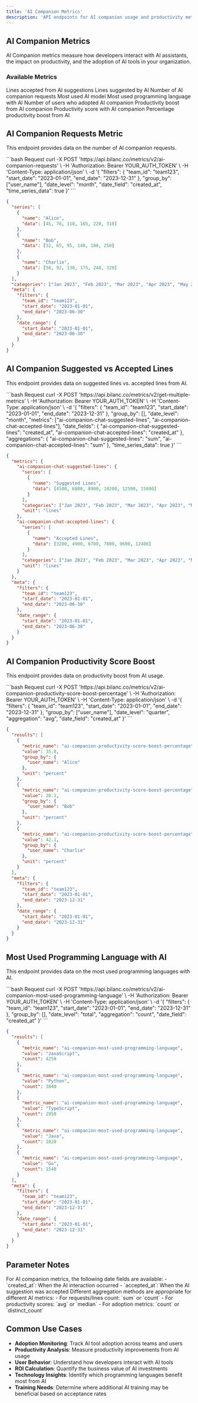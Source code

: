 ```yaml
---
title: 'AI Companion Metrics'
description: 'API endpoints for AI companion usage and productivity metrics'
---
```


## AI Companion Metrics

AI Companion metrics measure how developers interact with AI assistants, the impact on productivity, and the adoption of AI tools in your organization.

### Available Metrics

<ParamField path="ai-companion-chat-accepted-lines" type="string">
  Lines accepted from AI suggestions
</ParamField>

<ParamField path="ai-companion-chat-suggested-lines" type="string">
  Lines suggested by AI
</ParamField>

<ParamField path="ai-companion-requests" type="string">
  Number of AI companion requests
</ParamField>

<ParamField path="ai-companion-most-used-model" type="string">
  Most used AI model
</ParamField>

<ParamField path="ai-companion-most-used-programming-language" type="string">
  Most used programming language with AI
</ParamField>

<ParamField path="ai-companion-adopted-users" type="string">
  Number of users who adopted AI companion
</ParamField>

<ParamField path="ai-companion-productivity-score-boost" type="string">
  Productivity boost from AI companion
</ParamField>

<ParamField path="ai-companion-productivity-score" type="string">
  Productivity score with AI companion
</ParamField>

<ParamField path="ai-companion-productivity-score-boost-percentage" type="string">
  Percentage productivity boost from AI
</ParamField>

## AI Companion Requests Metric

This endpoint provides data on the number of AI companion requests.

<CodeGroup>
```bash Request
curl -X POST 'https://api.bilanc.co/metrics/v2/ai-companion-requests' \
  -H 'Authorization: Bearer YOUR_AUTH_TOKEN' \
  -H 'Content-Type: application/json' \
  -d '{
    "filters": {
      "team_id": "team123",
      "start_date": "2023-01-01",
      "end_date": "2023-12-31"
    },
    "group_by": ["user_name"],
    "date_level": "month",
    "date_field": "created_at",
    "time_series_data": true
  }'
```

```json Response
{
  "series": [
    {
      "name": "Alice",
      "data": [45, 78, 110, 165, 220, 310]
    },
    {
      "name": "Bob",
      "data": [32, 65, 95, 140, 180, 250]
    },
    {
      "name": "Charlie",
      "data": [58, 92, 130, 175, 240, 320]
    }
  ],
  "categories": ["Jan 2023", "Feb 2023", "Mar 2023", "Apr 2023", "May 2023", "Jun 2023"],
  "meta": {
    "filters": {
      "team_id": "team123",
      "start_date": "2023-01-01",
      "end_date": "2023-06-30"
    },
    "date_range": {
      "start_date": "2023-01-01",
      "end_date": "2023-06-30"
    }
  }
}
```
</CodeGroup>

## AI Companion Suggested vs Accepted Lines

This endpoint provides data on suggested lines vs. accepted lines from AI.

<CodeGroup>
```bash Request
curl -X POST 'https://api.bilanc.co/metrics/v2/get-multiple-metrics' \
  -H 'Authorization: Bearer YOUR_AUTH_TOKEN' \
  -H 'Content-Type: application/json' \
  -d '{
    "filters": {
      "team_id": "team123",
      "start_date": "2023-01-01",
      "end_date": "2023-12-31"
    },
    "group_by": [],
    "date_level": "month",
    "metrics": ["ai-companion-chat-suggested-lines", "ai-companion-chat-accepted-lines"],
    "date_fields": {
      "ai-companion-chat-suggested-lines": "created_at",
      "ai-companion-chat-accepted-lines": "created_at"
    },
    "aggregations": {
      "ai-companion-chat-suggested-lines": "sum",
      "ai-companion-chat-accepted-lines": "sum"
    },
    "time_series_data": true
  }'
```

```json Response
{
  "metrics": {
    "ai-companion-chat-suggested-lines": {
      "series": [
        {
          "name": "Suggested Lines",
          "data": [4500, 6800, 8900, 10200, 12500, 15800]
        }
      ],
      "categories": ["Jan 2023", "Feb 2023", "Mar 2023", "Apr 2023", "May 2023", "Jun 2023"],
      "unit": "lines"
    },
    "ai-companion-chat-accepted-lines": {
      "series": [
        {
          "name": "Accepted Lines",
          "data": [3200, 4900, 6700, 7800, 9600, 12400]
        }
      ],
      "categories": ["Jan 2023", "Feb 2023", "Mar 2023", "Apr 2023", "May 2023", "Jun 2023"],
      "unit": "lines"
    }
  },
  "meta": {
    "filters": {
      "team_id": "team123",
      "start_date": "2023-01-01",
      "end_date": "2023-06-30"
    },
    "date_range": {
      "start_date": "2023-01-01",
      "end_date": "2023-06-30"
    }
  }
}
```
</CodeGroup>

## AI Companion Productivity Score Boost

This endpoint provides data on productivity boost from AI usage.

<CodeGroup>
```bash Request
curl -X POST 'https://api.bilanc.co/metrics/v2/ai-companion-productivity-score-boost-percentage' \
  -H 'Authorization: Bearer YOUR_AUTH_TOKEN' \
  -H 'Content-Type: application/json' \
  -d '{
    "filters": {
      "team_id": "team123",
      "start_date": "2023-01-01",
      "end_date": "2023-12-31"
    },
    "group_by": ["user_name"],
    "date_level": "quarter",
    "aggregation": "avg",
    "date_field": "created_at"
  }'
```

```json Response
{
  "results": [
    {
      "metric_name": "ai-companion-productivity-score-boost-percentage",
      "value": 35.8,
      "group_by": {
        "user_name": "Alice"
      },
      "unit": "percent"
    },
    {
      "metric_name": "ai-companion-productivity-score-boost-percentage",
      "value": 28.2,
      "group_by": {
        "user_name": "Bob"
      },
      "unit": "percent"
    },
    {
      "metric_name": "ai-companion-productivity-score-boost-percentage",
      "value": 42.1,
      "group_by": {
        "user_name": "Charlie"
      },
      "unit": "percent"
    }
  ],
  "meta": {
    "filters": {
      "team_id": "team123",
      "start_date": "2023-01-01",
      "end_date": "2023-12-31"
    },
    "date_range": {
      "start_date": "2023-01-01",
      "end_date": "2023-12-31"
    }
  }
}
```
</CodeGroup>

## Most Used Programming Language with AI

This endpoint provides data on the most used programming languages with AI.

<CodeGroup>
```bash Request
curl -X POST 'https://api.bilanc.co/metrics/v2/ai-companion-most-used-programming-language' \
  -H 'Authorization: Bearer YOUR_AUTH_TOKEN' \
  -H 'Content-Type: application/json' \
  -d '{
    "filters": {
      "team_id": "team123",
      "start_date": "2023-01-01",
      "end_date": "2023-12-31"
    },
    "group_by": [],
    "date_level": "total",
    "aggregation": "count",
    "date_field": "created_at"
  }'
```

```json Response
{
  "results": [
    {
      "metric_name": "ai-companion-most-used-programming-language",
      "value": "JavaScript",
      "count": 4250
    },
    {
      "metric_name": "ai-companion-most-used-programming-language",
      "value": "Python",
      "count": 3840
    },
    {
      "metric_name": "ai-companion-most-used-programming-language",
      "value": "TypeScript",
      "count": 2950
    },
    {
      "metric_name": "ai-companion-most-used-programming-language",
      "value": "Java",
      "count": 1820
    },
    {
      "metric_name": "ai-companion-most-used-programming-language",
      "value": "Go",
      "count": 1540
    }
  ],
  "meta": {
    "filters": {
      "team_id": "team123",
      "start_date": "2023-01-01",
      "end_date": "2023-12-31"
    },
    "date_range": {
      "start_date": "2023-01-01",
      "end_date": "2023-12-31"
    }
  }
}
```
</CodeGroup>

## Parameter Notes

<ResponseField name="date_field" type="string">
  For AI companion metrics, the following date fields are available:
  - `created_at`: When the AI interaction occurred
  - `accepted_at`: When the AI suggestion was accepted
</ResponseField>

<ResponseField name="aggregation" type="string">
  Different aggregation methods are appropriate for different AI metrics:
  - For requests/lines count: `sum` or `count`
  - For productivity scores: `avg` or `median`
  - For adoption metrics: `count` or `distinct_count`
</ResponseField>

## Common Use Cases

- **Adoption Monitoring**: Track AI tool adoption across teams and users
- **Productivity Analysis**: Measure productivity improvements from AI usage
- **User Behavior**: Understand how developers interact with AI tools
- **ROI Calculation**: Quantify the business value of AI investments
- **Technology Insights**: Identify which programming languages benefit most from AI
- **Training Needs**: Determine where additional AI training may be beneficial based on acceptance rates
